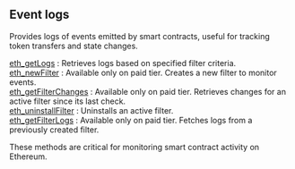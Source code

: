 
## Event logs

Provides logs of events emitted by smart contracts, useful for tracking token transfers and state changes.

[eth_getLogs](/ethereum-api/eventlogs/eth_getLogs) : Retrieves logs based on specified filter criteria.  \
[eth_newFilter](/ethereum-api/eventlogs/eth_newFilter) : Available only on paid tier. Creates a new filter to monitor events.  \
[eth_getFilterChanges](/ethereum-api/eventlogs/eth_getFilterChanges) : Available only on paid tier. Retrieves changes for an active filter since its last check.  \
[eth_uninstallFilter](/ethereum-api/eventlogs/eth_uninstallFilter) : Uninstalls an active filter.  \
[eth_getFilterLogs](/ethereum-api/eventlogs/eth_getFilterLogs) : Available only on paid tier. Fetches logs from a previously created filter.

These methods are critical for monitoring smart contract activity on Ethereum.

<Space h={16} />
<GetStarted />